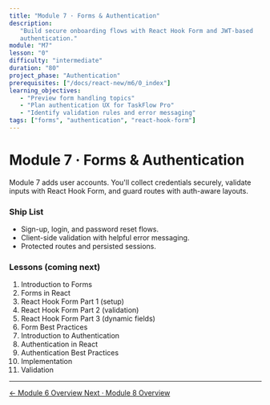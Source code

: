 ```yaml
---
title: "Module 7 · Forms & Authentication"
description:
   "Build secure onboarding flows with React Hook Form and JWT-based
   authentication."
module: "M7"
lesson: "0"
difficulty: "intermediate"
duration: "80"
project_phase: "Authentication"
prerequisites: ["/docs/react-new/m6/0_index"]
learning_objectives:
   - "Preview form handling topics"
   - "Plan authentication UX for TaskFlow Pro"
   - "Identify validation rules and error messaging"
tags: ["forms", "authentication", "react-hook-form"]
---
```


# Module 7 · Forms & Authentication

Module 7 adds user accounts. You'll collect credentials securely, validate
inputs with React Hook Form, and guard routes with auth-aware layouts.

### Ship List

-  Sign-up, login, and password reset flows.
-  Client-side validation with helpful error messaging.
-  Protected routes and persisted sessions.

### Lessons (coming next)

1. Introduction to Forms
2. Forms in React
3. React Hook Form Part 1 (setup)
4. React Hook Form Part 2 (validation)
5. React Hook Form Part 3 (dynamic fields)
6. Form Best Practices
7. Introduction to Authentication
8. Authentication in React
9. Authentication Best Practices
10.   Implementation
11.   Validation

---

<div className='mt-8 flex justify-between'>
   <a
      href='/docs/react-new/m6/0_index'
      className='text-sm font-medium text-muted-foreground hover:text-foreground'
   >
      ← Module 6 Overview
   </a>
   <a
      href='/docs/react-new/m8/0_index'
      className='text-sm font-medium text-primary hover:text-primary/80'
   >
      Next · Module 8 Overview
   </a>
</div>

